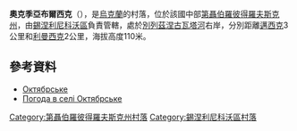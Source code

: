 {{coord|48|30|36|N|35|35|30|E|scale:30000_region:UA|display=title}}

'''奧克季亞布爾西克'''（{{lang-uk|Максимівка}}），是[[烏克蘭|烏克蘭]]的村落，位於該國中部[[第聶伯羅彼得羅夫斯克州|第聶伯羅彼得羅夫斯克州]]，由[[錫涅利尼科沃區|錫涅利尼科沃區]]負責管轄，處於[[別列茲涅古瓦塔河|別列茲涅古瓦塔河]]右岸，分別距離[[邁西克_(錫涅利尼科沃區)|邁西克]]3公里和[[利曼西克_(巴甫洛格勒區)|利曼西克]]2公里，海拔高度110米。

==參考資料==
*[http://gska2.rada.gov.ua/pls/z7502/A005?rdat1=06.12.2007&rf7571=6323 Октябрське]{{dead link|date=2017年12月 |bot=InternetArchiveBot |fix-attempted=yes }}
* [http://weather.in.ua/ua/dnepropetrovskaja/18624 Погода в селі Октябрське] {{Wayback|url=http://weather.in.ua/ua/dnepropetrovskaja/18624 |date=20160607105713 }}

{{DEFAULTSORT:Максимівка}}
[[Category:第聶伯羅彼得羅夫斯克州村落|Category:第聶伯羅彼得羅夫斯克州村落]]
[[Category:錫涅利尼科沃區村落|Category:錫涅利尼科沃區村落]]


{{Dnipropetrovsk-geo-stub}}